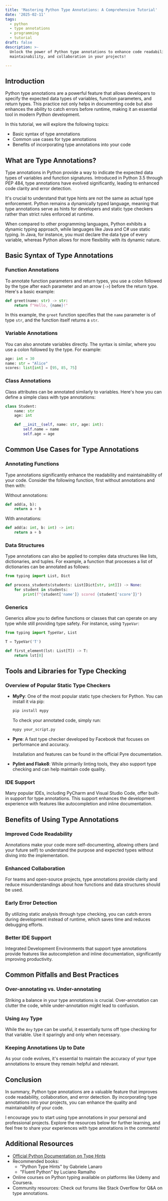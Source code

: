 ```yaml
---
title: 'Mastering Python Type Annotations: A Comprehensive Tutorial'
date: '2025-02-11'
tags:
  - python
  - type annotations
  - programming
  - tutorial
draft: false
description: >-
  Unlock the power of Python type annotations to enhance code readability,
  maintainability, and collaboration in your projects!

---
```


## Introduction

Python type annotations are a powerful feature that allows developers to specify the expected data types of variables, function parameters, and return types. This practice not only helps in documenting code but also enhances the ability to catch errors before runtime, making it an essential tool in modern Python development.

In this tutorial, we will explore the following topics:

- Basic syntax of type annotations
- Common use cases for type annotations
- Benefits of incorporating type annotations into your code

## What are Type Annotations?

Type annotations in Python provide a way to indicate the expected data types of variables and function signatures. Introduced in Python 3.5 through PEP 484, type annotations have evolved significantly, leading to enhanced code clarity and error detection.

It's crucial to understand that type hints are not the same as actual type enforcement. Python remains a dynamically typed language, meaning that type annotations serve as hints for developers and static type checkers rather than strict rules enforced at runtime.

When compared to other programming languages, Python exhibits a dynamic typing approach, while languages like Java and C# use static typing. In Java, for instance, you must declare the data type of every variable, whereas Python allows for more flexibility with its dynamic nature.

## Basic Syntax of Type Annotations

### Function Annotations

To annotate function parameters and return types, you use a colon followed by the type after each parameter and an arrow (`->`) before the return type. Here's a basic example:

```python
def greet(name: str) -> str:
    return f"Hello, {name}!"
```

In this example, the `greet` function specifies that the `name` parameter is of type `str`, and the function itself returns a `str`.

### Variable Annotations

You can also annotate variables directly. The syntax is similar, where you use a colon followed by the type. For example:

```python
age: int = 30
name: str = "Alice"
scores: list[int] = [95, 85, 75]
```

### Class Annotations

Class attributes can be annotated similarly to variables. Here's how you can define a simple class with type annotations:

```python
class Student:
    name: str
    age: int

    def __init__(self, name: str, age: int):
        self.name = name
        self.age = age
```

## Common Use Cases for Type Annotations

### Annotating Functions

Type annotations significantly enhance the readability and maintainability of your code. Consider the following function, first without annotations and then with:

Without annotations:

```python
def add(a, b):
    return a + b
```

With annotations:

```python
def add(a: int, b: int) -> int:
    return a + b
```

### Data Structures

Type annotations can also be applied to complex data structures like lists, dictionaries, and tuples. For example, a function that processes a list of dictionaries can be annotated as follows:

```python
from typing import List, Dict

def process_students(students: List[Dict[str, int]]) -> None:
    for student in students:
        print(f"{student['name']} scored {student['score']}")
```

### Generics

Generics allow you to define functions or classes that can operate on any type while still providing type safety. For instance, using `TypeVar`:

```python
from typing import TypeVar, List

T = TypeVar('T')

def first_element(lst: List[T]) -> T:
    return lst[0]
```

## Tools and Libraries for Type Checking

### Overview of Popular Static Type Checkers

- **MyPy**: One of the most popular static type checkers for Python. You can install it via pip:

  ```bash
  pip install mypy
  ```

  To check your annotated code, simply run:

  ```bash
  mypy your_script.py
  ```

- **Pyre**: A fast type checker developed by Facebook that focuses on performance and accuracy.

  Installation and features can be found in the official Pyre documentation.

- **Pylint and Flake8**: While primarily linting tools, they also support type checking and can help maintain code quality.

### IDE Support

Many popular IDEs, including PyCharm and Visual Studio Code, offer built-in support for type annotations. This support enhances the development experience with features like autocompletion and inline documentation.

## Benefits of Using Type Annotations

### Improved Code Readability

Annotations make your code more self-documenting, allowing others (and your future self) to understand the purpose and expected types without diving into the implementation.

### Enhanced Collaboration

For teams and open-source projects, type annotations provide clarity and reduce misunderstandings about how functions and data structures should be used.

### Early Error Detection

By utilizing static analysis through type checking, you can catch errors during development instead of runtime, which saves time and reduces debugging efforts.

### Better IDE Support

Integrated Development Environments that support type annotations provide features like autocompletion and inline documentation, significantly improving productivity.

## Common Pitfalls and Best Practices

### Over-annotating vs. Under-annotating

Striking a balance in your type annotations is crucial. Over-annotation can clutter the code, while under-annotation might lead to confusion.

### Using `Any` Type

While the `Any` type can be useful, it essentially turns off type checking for that variable. Use it sparingly and only when necessary.

### Keeping Annotations Up to Date

As your code evolves, it's essential to maintain the accuracy of your type annotations to ensure they remain helpful and relevant.

## Conclusion

In summary, Python type annotations are a valuable feature that improves code readability, collaboration, and error detection. By incorporating type annotations into your projects, you can enhance the quality and maintainability of your code.

I encourage you to start using type annotations in your personal and professional projects. Explore the resources below for further learning, and feel free to share your experiences with type annotations in the comments!

## Additional Resources

- [Official Python Documentation on Type Hints](https://docs.python.org/3/library/typing.html)
- Recommended books: 
  - "Python Type Hints" by Gabriele Lanaro
  - "Fluent Python" by Luciano Ramalho
- Online courses on Python typing available on platforms like Udemy and Coursera.
- Community resources: Check out forums like Stack Overflow for Q&A on type annotations.
